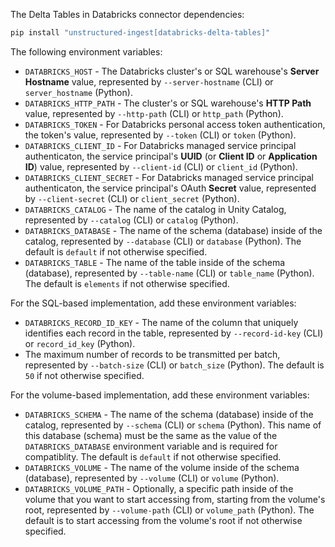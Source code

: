 The Delta Tables in Databricks connector dependencies:

```bash CLI, Python
pip install "unstructured-ingest[databricks-delta-tables]"
```


<AdditionalIngestDependencies />

The following environment variables:

- `DATABRICKS_HOST` - The Databricks cluster's or SQL warehouse's **Server Hostname** value, represented by `--server-hostname` (CLI) or `server_hostname` (Python).
- `DATABRICKS_HTTP_PATH` - The cluster's or SQL warehouse's **HTTP Path** value, represented by `--http-path` (CLI) or `http_path` (Python).
- `DATABRICKS_TOKEN` - For Databricks personal access token authentication, the token's value, represented by `--token` (CLI) or `token` (Python).
- `DATABRICKS_CLIENT_ID` - For Databricks managed service principal authenticaton, the service principal's **UUID** (or **Client ID** or **Application ID**) value, represented by `--client-id` (CLI) or `client_id` (Python).
- `DATABRICKS_CLIENT_SECRET` - For Databricks managed service principal authenticaton, the service principal's OAuth **Secret** value, represented by `--client-secret` (CLI) or `client_secret` (Python).
- `DATABRICKS_CATALOG` - The name of the catalog in Unity Catalog, represented by `--catalog` (CLI) or `catalog` (Python).
- `DATABRICKS_DATABASE` - The name of the schema (database) inside of the catalog, represented by `--database` (CLI) or `database` (Python). The default is `default` if not otherwise specified.
- `DATABRICKS_TABLE` - The name of the table inside of the schema (database), represented by `--table-name` (CLI) or `table_name` (Python). The default is `elements` if not otherwise specified.

For the SQL-based implementation, add these environment variables:

- `DATABRICKS_RECORD_ID_KEY` - The name of the column that uniquely identifies each record in the table, represented by `--record-id-key` (CLI) or `record_id_key` (Python).
- The maximum number of records to be transmitted per batch, represented by `--batch-size` (CLI) or `batch_size` (Python). The default is `50` if not otherwise specified.

For the volume-based implementation, add these environment variables:

- `DATABRICKS_SCHEMA` - The name of the schema (database) inside of the catalog, represented by `--schema` (CLI) or `schema` (Python). This name of this database (schema) must be the same as 
  the value of the `DATABRICKS_DATABASE` environment variable and is required for compatiblity. The default is `default` if not otherwise specified.  
- `DATABRICKS_VOLUME` - The name of the volume inside of the schema (database), represented by `--volume` (CLI) or `volume` (Python).
- `DATABRICKS_VOLUME_PATH` - Optionally, a specific path inside of the volume that you want to start accessing from, starting from the volume's root, represented by `--volume-path` (CLI) or `volume_path` (Python). The default is to start accessing from the volume's root if not otherwise specified.
